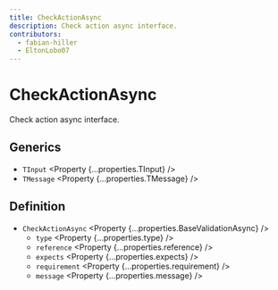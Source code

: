 ```yaml
---
title: CheckActionAsync
description: Check action async interface.
contributors:
  - fabian-hiller
  - EltonLobo07
---
```



# CheckActionAsync

Check action async interface.

## Generics

- `TInput` <Property {...properties.TInput} />
- `TMessage` <Property {...properties.TMessage} />

## Definition

- `CheckActionAsync` <Property {...properties.BaseValidationAsync} />
  - `type` <Property {...properties.type} />
  - `reference` <Property {...properties.reference} />
  - `expects` <Property {...properties.expects} />
  - `requirement` <Property {...properties.requirement} />
  - `message` <Property {...properties.message} />
